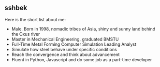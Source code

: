 <h2 class="mt-0!">sshbek</h2>

Here is the short list about me:

- Male. Born in 1998, nomadic tribes of Asia, shiny and sunny land behind the Oxus river
- Master in Mechanical Engineering, graduated BMSTU
- Full-Time Metal Forming Computer Simulation Leading Analyst
- Simulate how steel behave under specific conditions
- Reach the convergence and think about advancement
- Fluent in Python, Javascript and do some job as a part-time developer